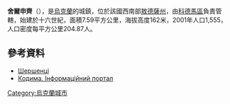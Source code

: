 {{coord|47|59|8|N|29|0|40|E|scale:30000|display=title}}

'''舍爾申齊'''（{{lang-uk|Шершенці}}），是[[烏克蘭|烏克蘭]]的城鎮，位於該國西南部[[敖德薩州|敖德薩州]]，由[[科德馬區|科德馬區]]負責管轄，始建於十六世紀，面積7.59平方公里，海拔高度162米，2001年人口1,555，人口密度每平方公里204.87人。

==參考資料==
*[http://w1.c1.rada.gov.ua/pls/z7502/A005?rdat1=09.02.2012&rf7571=24266 Шершенці]{{dead link|date=2018年4月 |bot=InternetArchiveBot |fix-attempted=yes }}
* [https://web.archive.org/web/20100128211801/http://kodyma.od.ua/articles.php?article_id=24 Кодима. Інформаційний портал]

{{Ukraine-geo-stub}}
[[Category:烏克蘭城市|Category:烏克蘭城市]]
